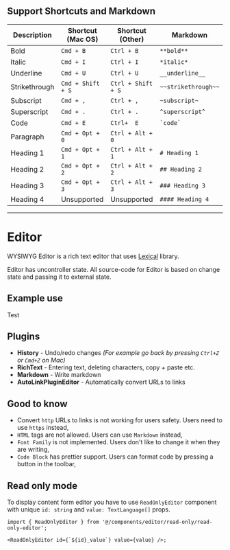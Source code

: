 
## Support Shortcuts and Markdown

| Description   | Shortcut (Mac OS) | Shortcut (Other)   | Markdown            |
| ------------- | ----------------- | ------------------ | ------------------- |
| Bold          | `Cmd + B`         | `Ctrl + B`         | `**bold**`          |
| Italic        | `Cmd + I`         | `Ctrl + I`         | `*italic*`          |
| Underline     | `Cmd + U`         | `Ctrl + U`         | `__underline__`     |
| Strikethrough | `Cmd + Shift + S` | `Ctrl + Shift + S` | `~~strikethrough~~` |
| Subscript     | `Cmd + ,`         | `Ctrl + ,`         | `~subscript~`       |
| Superscript   | `Cmd + .`         | `Ctrl + .`         | `^superscript^`     |
| Code          | `Cmd + E`         | `Ctrl+  E`         | `` `code` ``        |
| Paragraph     | `Cmd + Opt + 0`   | `Ctrl + Alt + 0`   |                     |
| Heading 1     | `Cmd + Opt + 1`   | `Ctrl + Alt + 1`   | `# Heading 1`       |
| Heading 2     | `Cmd + Opt + 2`   | `Ctrl + Alt + 2`   | `## Heading 2`      |
| Heading 3     | `Cmd + Opt + 3`   | `Ctrl + Alt + 3`   | `### Heading 3`     |
| Heading 4     | Unsupported       | Unsupported        | `#### Heading 4`    |

---

# Editor

WYSIWYG Editor is a rich text editor that uses [Lexical](https://lexical.dev/) library.

<Callout type="info" emoji="ℹ️">
  Editor has uncontroller state. All source-code for Editor is based on change state and passing it
  to external state.
</Callout>

## Example use

Test

## Plugins

- **History** - Undo/redo changes _(For example go back by pressing `Ctrl+Z` or `Cmd+Z` on Mac)_
- **RichText** - Entering text, deleting characters, copy + paste etc.
- **Markdown** - Write markdown
- **AutoLinkPluginEditor** - Automatically convert URLs to links

## Good to know

- Convert `http` URLs to links is not working for users safety. Users need to use `https` instead,
- `HTML` tags are not allowed. Users can use `Markdown` instead,
- `Font Family` is not implemented. Users don't like to change it when they are writing,
- `Code Block` has prettier support. Users can format code by pressing a button in the toolbar,

## Read only mode

To display content form editor you have to use `ReadOnlyEditor` component with unique `id: string` and `value: TextLanguage[]` props.

```tsx
import { ReadOnlyEditor } from '@/components/editor/read-only/read-only-editor';

<ReadOnlyEditor id={`${id}_value`} value={value} />;
```
